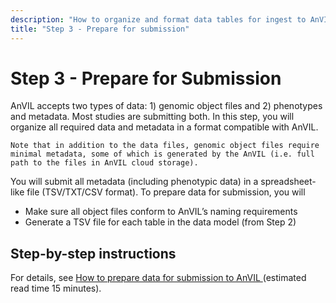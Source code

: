 ```yaml
---
description: "How to organize and format data tables for ingest to AnVIL"
title: "Step 3 - Prepare for submission"
---
```


# Step 3 - Prepare for Submission

<Alert icon={false} severity="info">
  <div>
    AnVIL accepts two types of data: 1) genomic object files and 2) phenotypes and metadata. Most studies are submitting both. In this step, you will organize all required data and metadata in a format compatible with AnVIL.

    Note that in addition to the data files, genomic object files require minimal metadata, some of which is generated by the AnVIL (i.e. full path to the files in AnVIL cloud storage).
</div>
</Alert>

You will submit all metadata (including phenotypic data) in a spreadsheet-like file (TSV/TXT/CSV format). To prepare data for submission, you will

- Make sure all object files conform to AnVIL’s naming requirements
- Generate a TSV file for each table in the data model (from Step 2)


## Step-by-step instructions
For details, see [How to prepare data for submission to AnVIL ](https://support.terra.bio/hc/en-us/articles/28500021527451-Prepare-data-for-submission-to-AnVIL) (estimated read time 15 minutes).
